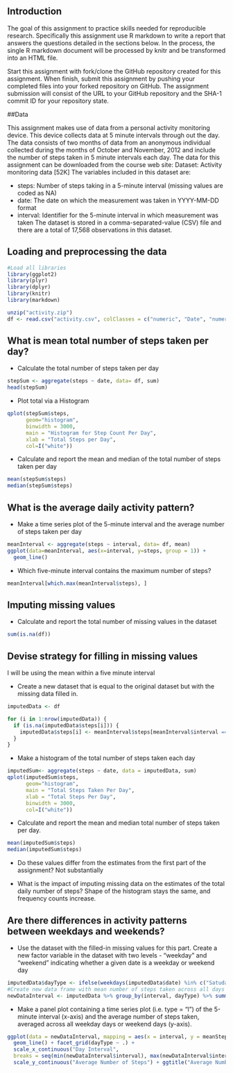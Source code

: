 ## Introduction

The goal of this assignment to practice skills needed for reproducible research. Specifically this assignment use R markdown to write a report that answers the questions detailed in the sections below. In the process, the single R markdown document will be processed by knitr and be transformed into an HTML file.

Start this assignment with fork/clone the GitHub repository created for this assignment. When finish, submit this assignment by pushing your completed files into your forked repository on GitHub. The assignment submission will consist of the URL to your GitHub repository and the SHA-1 commit ID for your repository state.

##Data

This assignment makes use of data from a personal activity monitoring device. This device collects data at 5 minute intervals through out the day. The data consists of two months of data from an anonymous individual collected during the months of October and November, 2012 and include the number of steps taken in 5 minute intervals each day. The data for this assignment can be downloaded from the course web site: Dataset: Activity monitoring data [52K] The variables included in this dataset are:

* steps: Number of steps taking in a 5-minute interval (missing values are coded as NA)
* date: The date on which the measurement was taken in YYYY-MM-DD format
* interval: Identifier for the 5-minute interval in which measurement was taken The dataset is stored in a comma-separated-value (CSV) file and there are a total of 17,568 observations in this dataset.


## Loading and preprocessing the data
```r
#Load all libraries
library(ggplot2)
library(plyr)
library(dplyr)
library(knitr)
library(markdown)
```

```r
unzip("activity.zip")
df <- read.csv("activity.csv", colClasses = c("numeric", "Date", "numeric"))
```

## What is mean total number of steps taken per day?
* Calculate the total number of steps taken per day
```r
stepSum <- aggregate(steps ~ date, data= df, sum)
head(stepSum)
```

* Plot total via a Histogram
```r
qplot(stepSum$steps, 
      geom="histogram",
      binwidth = 3000,
      main = "Histogram for Step Count Per Day",
      xlab = "Total Steps per Day", 
      col=I("white"))


```
      
* Calculate and report the mean and median of the total number of steps taken per day
```r
mean(stepSum$steps)
median(stepSum$steps)
```

## What is the average daily activity pattern?
* Make a time series plot of the 5-minute interval and the average number of steps taken per day
```r
meanInterval <- aggregate(steps ~ interval, data= df, mean)
ggplot(data=meanInterval, aes(x=interval, y=steps, group = 1)) +
  geom_line() 
```


* Which five-minute interval contains the maximum number of steps?
```r
meanInterval[which.max(meanInterval$steps), ]
```

## Imputing missing values
* Calculate and report the total number of missing values in the dataset
```r
sum(is.na(df))
```

## Devise strategy for filling in missing values

I will be using the mean within a five minute interval

* Create a new dataset that is equal to the original dataset but with the missing data filled in.
```r
imputedData <- df

for (i in 1:nrow(imputedData)) {
  if (is.na(imputedData$steps[i])) {
    imputedData$steps[i] <- meanInterval$steps[meanInterval$interval == imputedData$interval[i]]
  }
}
```


* Make a histogram of the total number of steps taken each day 
```r
imputedSum<- aggregate(steps ~ date, data = imputedData, sum)
qplot(imputedSum$steps, 
      geom="histogram",
      main = "Total Steps Taken Per Day",
      xlab = "Total Steps Per Day",
      binwidth = 3000, 
      col=I("white"))
```

* Calculate and report the mean and median total number of steps taken per day.
```r
mean(imputedSum$steps)
median(imputedSum$steps)
```

* Do these values differ from the estimates from the first part of the assignment? 
Not substantially

* What is the impact of imputing missing data on the estimates of the total daily number of steps?
Shape of the histogram stays the same, and frequency counts increase. 

## Are there differences in activity patterns between weekdays and weekends?
* Use the dataset with the filled-in missing values for this part. Create a new factor variable in the dataset with two levels - "weekday" and "weekend" indicating whether a given date is a weekday or weekend day

```r
imputedData$dayType <- ifelse(weekdays(imputedData$date) %in% c("Satuday", "Sunday"), "weekend", "weekday")
#Create new data frame with mean number of steps taken across all days
newDataInterval <- imputedData %>% group_by(interval, dayType) %>% summarise(meanSteps = mean(steps))
```

* Make a panel plot containing a time series plot (i.e. type = "l") of the 5-minute interval (x-axis) and the average number of steps taken, averaged across all weekday days or weekend days (y-axis).
```r
ggplot(data = newDataInterval, mapping = aes(x = interval, y = meanSteps)) + 
  geom_line() + facet_grid(dayType ~ .) + 
  scale_x_continuous("Day Interval", 
  breaks = seq(min(newDataInterval$interval), max(newDataInterval$interval), 100)) + 
  scale_y_continuous("Average Number of Steps") + ggtitle("Average Number of Steps Taken by Interval")

```

